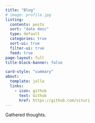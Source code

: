 ```yaml
---
title: "Blog"
# image: profile.jpg
listing:
  contents: posts
  sort: "date desc"
  type: default
  categories: true
  sort-ui: true
  filter-ui: true
  feed: true
page-layout: full
title-block-banner: false

card-style: "summary"
about:
  template: jolla
  links:
    - icon: github
      text: Github
      href: https://github.com/vituri
---
```


Gathered thoughts.